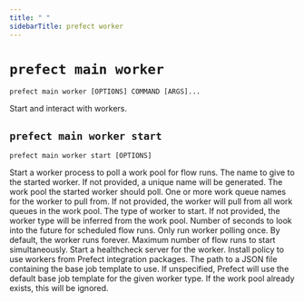 ```yaml
---
title: " "
sidebarTitle: prefect worker
---
```



# `prefect main worker`



```command
prefect main worker [OPTIONS] COMMAND [ARGS]...
```



<Info>
Start and interact with workers.
</Info>








## `prefect main worker start`



```command
prefect main worker start [OPTIONS]
```



<Info>
Start a worker process to poll a work pool for flow runs.
</Info>






<AccordionGroup>




<Accordion title="Options" defaultOpen>

<ResponseField name="-n">
    The name to give to the started worker. If not provided, a unique name will be generated.
</ResponseField>

<ResponseField name="-p">
    The work pool the started worker should poll.
</ResponseField>

<ResponseField name="-q">
    One or more work queue names for the worker to pull from. If not provided, the worker will pull from all work queues in the work pool.
</ResponseField>

<ResponseField name="-t">
    The type of worker to start. If not provided, the worker type will be inferred from the work pool.
</ResponseField>

<ResponseField name="--prefetch-seconds">
    Number of seconds to look into the future for scheduled flow runs.
</ResponseField>

<ResponseField name="--run-once">
    Only run worker polling once. By default, the worker runs forever.
</ResponseField>

<ResponseField name="-l">
    Maximum number of flow runs to start simultaneously.
</ResponseField>

<ResponseField name="--with-healthcheck">
    Start a healthcheck server for the worker.
</ResponseField>

<ResponseField name="--install-policy">
    Install policy to use workers from Prefect integration packages.
</ResponseField>

<ResponseField name="--base-job-template">
    The path to a JSON file containing the base job template to use. If unspecified, Prefect will use the default base job template for the given worker type. If the work pool already exists, this will be ignored.
</ResponseField>

</Accordion>

</AccordionGroup>
